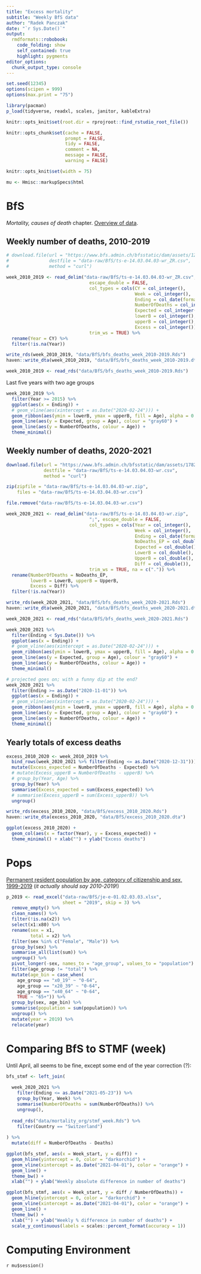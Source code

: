 ```yaml
---
title: "Excess mortality"
subtitle: "Weekly BfS data"
author: "Radek Panczak"
date: "`r Sys.Date()`"
output:
  rmdformats::robobook:
    code_folding: show
    self_contained: true
    highlight: pygments
editor_options: 
  chunk_output_type: console
---
```


<!-- ----------------------------------------------------- -->

```r
set.seed(12345)
options(scipen = 999)
options(max.print = "75")

library(pacman)
p_load(tidyverse, readxl, scales, janitor, kableExtra)
```

```r
knitr::opts_knit$set(root.dir = rprojroot::find_rstudio_root_file())

knitr::opts_chunk$set(cache = FALSE,
                      prompt = FALSE,
                      tidy = FALSE,
                      comment = NA,
                      message = FALSE,
                      warning = FALSE)

knitr::opts_knit$set(width = 75)

mu <- Hmisc::markupSpecs$html
```

<!-- ----------------------------------------------------- -->

# BfS 

*Mortality, causes of death* chapter. [Overview of data](https://www.bfs.admin.ch/bfs/en/home/statistics/health/state-health/mortality-causes-death.html).  

## Weekly number of deaths, 2010-2019

```r
# download.file(url = "https://www.bfs.admin.ch/bfsstatic/dam/assets/12607335/master",
#               destfile = "data-raw/BfS/ts-e-14.03.04.03-wr_ZR.csv",
#               method = "curl")

week_2010_2019 <- read_delim("data-raw/BfS/ts-e-14.03.04.03-wr_ZR.csv", ";",
                               escape_double = FALSE, 
                               col_types = cols(CY = col_integer(), 
                                                Week = col_integer(), 
                                                Ending = col_date(format = "%d.%m.%Y"), 
                                                NumberOfDeaths = col_integer(), 
                                                Expected = col_integer(), 
                                                lowerB = col_integer(), 
                                                upperB = col_integer(), 
                                                Excess = col_integer()), 
                               trim_ws = TRUE) %>% 
  rename(Year = CY) %>% 
  filter(!is.na(Year))

write_rds(week_2010_2019, "data/BfS/bfs_deaths_week_2010-2019.Rds")
haven::write_dta(week_2010_2019, "data/BfS/bfs_deaths_week_2010-2019.dta")
```

```r
week_2010_2019 <- read_rds("data/BfS/bfs_deaths_week_2010-2019.Rds") 
```

Last five years with two age groups

```r
week_2010_2019 %>% 
  filter(Year >= 2015) %>% 
  ggplot(aes(x = Ending)) +
  # geom_vline(aes(xintercept = as.Date("2020-02-24"))) +
  geom_ribbon(aes(ymin = lowerB, ymax = upperB, fill = Age), alpha = 0.1) +
  geom_line(aes(y = Expected, group = Age), colour = "gray60") + 
  geom_line(aes(y = NumberOfDeaths, colour = Age)) + 
  theme_minimal()
```

## Weekly number of deaths, 2020-2021

```r
download.file(url = "https://www.bfs.admin.ch/bfsstatic/dam/assets/17824496/master",
              destfile = "data-raw/BfS/ts-e-14.03.04.03-wr.csv",
              method = "curl")

zip(zipfile = "data-raw/BfS/ts-e-14.03.04.03-wr.zip", 
    files = "data-raw/BfS/ts-e-14.03.04.03-wr.csv")

file.remove("data-raw/BfS/ts-e-14.03.04.03-wr.csv")

week_2020_2021 <- read_delim("data-raw/BfS/ts-e-14.03.04.03-wr.zip", 
                               ";", escape_double = FALSE, 
                               col_types = cols(Year = col_integer(), 
                                                Week = col_integer(), 
                                                Ending = col_date(format = "%d.%m.%Y"), 
                                                NoDeaths_EP = col_double(), 
                                                Expected = col_double(), 
                                                LowerB = col_double(), 
                                                UpperB = col_double(), 
                                                Diff = col_double()), 
                               trim_ws = TRUE, na = c(".")) %>% 
  rename(NumberOfDeaths = NoDeaths_EP,
         lowerB = LowerB, upperB = UpperB,
         Excess = Diff) %>% 
  filter(!is.na(Year))

write_rds(week_2020_2021, "data/BfS/bfs_deaths_week_2020-2021.Rds")
haven::write_dta(week_2020_2021, "data/BfS/bfs_deaths_week_2020-2021.dta")
```

```r
week_2020_2021 <- read_rds("data/BfS/bfs_deaths_week_2020-2021.Rds")
```

```r
week_2020_2021 %>% 
  filter(Ending < Sys.Date()) %>% 
  ggplot(aes(x = Ending)) +
  # geom_vline(aes(xintercept = as.Date("2020-02-24"))) +
  geom_ribbon(aes(ymin = lowerB, ymax = upperB, fill = Age), alpha = 0.1) +
  geom_line(aes(y = Expected, group = Age), colour = "gray60") + 
  geom_line(aes(y = NumberOfDeaths, colour = Age)) + 
  theme_minimal()
```

```r
# projected goes on; with a funny dip at the end?
week_2020_2021 %>% 
  filter(Ending >= as.Date("2020-11-01")) %>% 
  ggplot(aes(x = Ending)) +
  # geom_vline(aes(xintercept = as.Date("2020-02-24"))) +
  geom_ribbon(aes(ymin = lowerB, ymax = upperB, fill = Age), alpha = 0.1) +
  geom_line(aes(y = Expected, group = Age), colour = "gray60") + 
  geom_line(aes(y = NumberOfDeaths, colour = Age)) + 
  theme_minimal()
```

## Yearly totals of excess deaths

```r
excess_2010_2020 <- week_2010_2019 %>% 
  bind_rows(week_2020_2021 %>% filter(Ending <= as.Date("2020-12-31"))) %>% 
  mutate(Excess_expected = NumberOfDeaths - Expected) %>% 
  # mutate(Excess_upperB = NumberOfDeaths - upperB) %>% 
  # group_by(Year, Age) %>% 
  group_by(Year) %>% 
  summarise(Excess_expected = sum(Excess_expected)) %>% 
  # summarise(Excess_upperB = sum(Excess_upperB)) %>% 
  ungroup()
```

```r
write_rds(excess_2010_2020, "data/BfS/excess_2010_2020.Rds")
haven::write_dta(excess_2010_2020, "data/BfS/excess_2010_2020.dta")

ggplot(excess_2010_2020) + 
  geom_col(aes(x = factor(Year), y = Excess_expected)) + 
  theme_minimal() + xlab("") + ylab("Excess deaths")
```

<!-- ----------------------------------------------------- -->

# Pops 

[Permanent resident population by age, category of citizenship and sex, 1999-2019](https://www.bfs.admin.ch/bfs/en/home/statistics/catalogues-databases/tables.assetdetail.14367976.html) (*it actually should say 2010-2019*!)

```r
p_2019 <- read_excel("data-raw/BfS/je-e-01.02.03.03.xlsx", 
                     sheet = "2019", skip = 3) %>% 
  remove_empty() %>% 
  clean_names() %>% 
  filter(!is.na(x2)) %>% 
  select(x1:x80) %>% 
  rename(sex = x1,
         total = x2) %>% 
  filter(sex %in% c("Female", "Male")) %>% 
  group_by(sex) %>% 
  summarise_all(list(sum)) %>% 
  ungroup() %>% 
  pivot_longer(-sex, names_to = "age_group", values_to = "population") %>% 
  filter(age_group != "total") %>% 
  mutate(age_bin = case_when(
    age_group == "x0_19" ~ "0-64",
    age_group == "x20_39" ~ "0-64",
    age_group == "x40_64" ~ "0-64",
    TRUE ~ "65+")) %>% 
  group_by(sex, age_bin) %>% 
  summarise(population = sum(population)) %>% 
  ungroup() %>% 
  mutate(year = 2019) %>% 
  relocate(year)
```

<!-- ----------------------------------------------------- -->

# Comparing BfS to STMF (week)

Until April, all seems to be fine, except some end of the year correction (?):

```r
bfs_stmf <- left_join(
  
  week_2020_2021 %>% 
    filter(Ending <= as.Date("2021-05-23")) %>% 
    group_by(Year, Week) %>%
    summarise(NumberOfDeaths = sum(NumberOfDeaths)) %>% 
    ungroup(),
  
  read_rds("data/mortality_org/stmf_week.Rds") %>% 
    filter(Country == "Switzerland")
  
) %>% 
  mutate(diff = NumberOfDeaths - Deaths)

ggplot(bfs_stmf, aes(x = Week_start, y = diff)) + 
  geom_hline(yintercept = 0, color = "darkorchid") +
  geom_vline(xintercept = as.Date("2021-04-01"), color = "orange") +
  geom_line() + 
  theme_bw() +
  xlab("") + ylab("Weekly absolute difference in number of deaths") 

ggplot(bfs_stmf, aes(x = Week_start, y = diff / NumberOfDeaths)) + 
  geom_hline(yintercept = 0, color = "darkorchid") +
  geom_vline(xintercept = as.Date("2021-04-01"), color = "orange") +
  geom_line() + 
  theme_bw() +
  xlab("") + ylab("Weekly % difference in number of deaths") +
  scale_y_continuous(labels = scales::percent_format(accuracy = 1))
```

<!-- ----------------------------------------------------- -->

# Computing Environment

`r mu$session()`